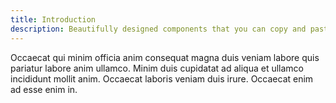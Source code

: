 ```yaml
---
title: Introduction 
description: Beautifully designed components that you can copy and paste into your apps. Accessible. Customizable. Open Source.
---
```


Occaecat qui minim officia anim consequat magna duis veniam labore quis pariatur labore anim ullamco. Minim duis cupidatat ad aliqua et ullamco incididunt mollit anim. Occaecat laboris veniam duis irure. Occaecat enim ad esse enim in.    